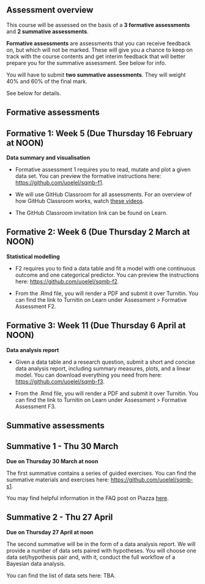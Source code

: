 ## Assessment overview

This course will be assessed on the basis of a **3 formative assessments** and **2 summative assessments**.

**Formative assessments** are assessments that you can receive feedback on, but which will not be marked. These will give you a chance to keep on track with the course contents and get interim feedback that will better prepare you for the summative assessment. See below for info.

You will have to submit **two summative assessments**. They will weight 40% and 60% of the final mark.

See below for details.

## Formative assessments

::: {.callout-warning collapse="true" icon="false"}
## Formative 1: Week 5 (Due Thursday 16 February at NOON)

**Data summary and visualisation**

- Formative assessment 1 requires you to read, mutate and plot a given data set. You can preview the formative instructions here: <https://github.com/uoelel/sqmb-f1>.

- We will use GitHub Classroom for all assessments. For an overview of how GitHub Classroom works, watch [these videos](https://youtube.com/playlist?list=PLiqxyEAY_i3kItjlvEYN1VCwHvAdP6hZW).

- The GitHub Classroom invitation link can be found on Learn.
:::

::: {.callout-warning collapse="true" icon="false"}
## Formative 2: Week 6 (Due Thursday 2 March at NOON)

**Statistical modelling**

- F2 requires you to find a data table and fit a model with one continuous outcome and one categorical predictor. You can preview the instructions here: <https://github.com/uoelel/sqmb-f2>.

- From the .Rmd file, you will render a PDF and submit it over Turnitin. You can find the link to Turnitin on Learn under Assessment \> Formative Assessment F2.

:::

::: {.callout-warning collapse="false" icon="false"}
## Formative 3: Week 11 (Due Thursday 6 April at NOON)

**Data analysis report**

- Given a data table and a research question, submit a short and concise data analysis report, including summary measures, plots, and a linear model. You can download everything you need from here: <https://github.com/uoelel/sqmb-f3>.

- From the .Rmd file, you will render a PDF and submit it over Turnitin. You can find the link to Turnitin on Learn under Assessment \> Formative Assessment F3.

:::

## Summative assessments

::: {.callout-tip collapse="false" icon="false"}
## Summative 1 - Thu 30 March

**Due on Thursday 30 March at noon**

The first summative contains a series of guided exercises. 
You can find the summative materials and exercises here: <https://github.com/uoelel/sqmb-s1>.

You may find helpful information in the FAQ post on Piazza [here](https://piazza.com/class/lcns7m75s8pdw/post/63).
:::

::: {.callout-tip collapse="true" icon="false"}
## Summative 2 - Thu 27 April

**Due on Thursday 27 April at noon**

The second summative will be in the form of a data analysis report. 
We will provide a number of data sets paired with hypotheses.
You will choose one data set/hypothesis pair and, with it, conduct the full workflow of a Bayesian data analysis.

You can find the list of data sets here: TBA.
:::
